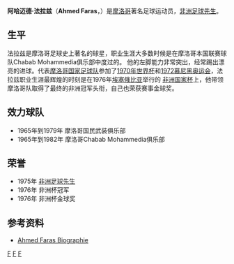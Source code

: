 '''阿哈迈德·法拉兹'''（'''Ahmed Faras'''，{{bd|1946年|catIdx=A}}）是[[摩洛哥|摩洛哥]]著名足球运动员，[[非洲足球先生|非洲足球先生]]。

== 生平 ==
法拉兹是摩洛哥足球史上著名的球星，职业生涯大多数时候是在摩洛哥本国联赛球队Chabab Mohammedia俱乐部中度过的。 他的左脚能力非常突出，经常踢出漂亮的进球。代表[[摩洛哥国家足球队|摩洛哥国家足球队]]参加了[[1970年世界杯|1970年世界杯]]和[[1972年夏季奥林匹克运动会|1972慕尼黑奥运会]]，法拉兹职业生涯最辉煌的时刻是在1976年[[埃塞俄比亚|埃塞俄比亚]]举行的 [[非洲杯足球赛|非洲国家杯]]上，他带领摩洛哥队取得了最终的非洲冠军头衔，自己也荣获赛事金球奖。

== 效力球队 ==
* 1965年到1979年 摩洛哥国民武装俱乐部
* 1965年到1982年 摩洛哥Chabab Mohammedia俱乐部

== 荣誉 ==
* 1975年 [[非洲足球先生|非洲足球先生]]
* 1976年 非洲杯冠军
* 1976年 非洲杯金球奖

== 参考资料 ==
* {{fr icon}}[http://fr.wikipedia.org/wiki/Ahmed_Faras Ahmed Faras Biographie] {{Wayback|url=http://fr.wikipedia.org/wiki/Ahmed_Faras |date=20210415224255 }}
{{start box}}
{{succession box|3=[[非洲足球先生|非洲足球先生]]|1=[[保罗·穆齐拉|保罗·穆齐拉]] |2=[[罗杰·米拉|罗杰·米拉]] |4=1975年}}
{{end box}}

[[Category:摩洛哥足球运动员|F]]
[[Category:非洲足球先生|F]]
[[Category:摩洛哥奥运足球运动员|F]]